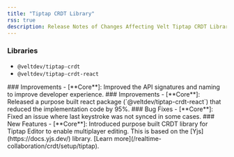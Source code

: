 ```yaml
---
title: "Tiptap CRDT Library"
rss: true
description: Release Notes of Changes Affecting Velt Tiptap CRDT Library
---
```


### Libraries
- `@veltdev/tiptap-crdt`
- `@veltdev/tiptap-crdt-react`

<Update label="4.5.0-beta.3" description="September 3, 2025">
### Improvements
- [**Core**]: Improved the API signatures and naming to improve developer experience.
</Update>

<Update label="4.5.0-beta.1" description="August 29, 2025">
### Improvements
- [**Core**]: Released a purpose built react package (`@veltdev/tiptap-crdt-react`) that reduced the implementation code by 95%.
</Update>

<Update label="4.5.0-beta.4" description="August 28, 2025">
### Bug Fixes
- [**Core**]: Fixed an issue where last keystroke was not synced in some cases.
</Update>


<Update label="4.5.0-beta.1" description="July 16, 2025">
### New Features
- [**Core**]: Introduced purpose built CRDT library for Tiptap Editor to enable multiplayer editing. This is based on the [Yjs](https://docs.yjs.dev/) library. [Learn more](/realtime-collaboration/crdt/setup/tiptap).
</Update>
